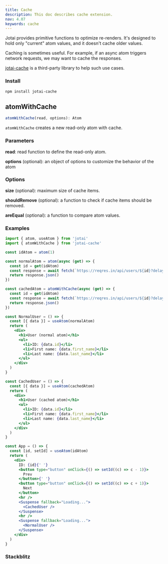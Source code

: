 ```yaml
---
title: Cache
description: This doc describes cache extension.
nav: 4.07
keywords: cache
---
```


Jotai provides primitive functions to optimize re-renders.
It's designed to hold only "current" atom values,
and it doesn't cache older values.

Caching is sometimes useful. For example, if an async atom
triggers network requests, we may want to cache the responses.

[jotai-cache](https://github.com/jotai-labs/jotai-cache) is
a third-party library to help such use cases.

### Install

```
npm install jotai-cache
```

## atomWithCache

```js
atomWithCache(read, options): Atom
```

`atomWithCache` creates a new read-only atom with cache.

### Parameters

**read**: read function to define the read-only atom.

**options** (optional): an object of options to customize the behavior of the atom

### Options

**size** (optional): maximum size of cache items.

**shouldRemove** (optional): a function to check if cache items should be removed.

**areEqual** (optional): a function to compare atom values.

### Examples

```jsx
import { atom, useAtom } from 'jotai'
import { atomWithCache } from 'jotai-cache'

const idAtom = atom(1)

const normalAtom = atom(async (get) => {
  const id = get(idAtom)
  const response = await fetch(`https://reqres.in/api/users/${id}?delay=1`)
  return response.json()
})

const cachedAtom = atomWithCache(async (get) => {
  const id = get(idAtom)
  const response = await fetch(`https://reqres.in/api/users/${id}?delay=1`)
  return response.json()
})

const NormalUser = () => {
  const [{ data }] = useAtom(normalAtom)
  return (
    <div>
      <h1>User (normal atom)</h1>
      <ul>
        <li>ID: {data.id}</li>
        <li>First name: {data.first_name}</li>
        <li>Last name: {data.last_name}</li>
      </ul>
    </div>
  )
}

const CachedUser = () => {
  const [{ data }] = useAtom(cachedAtom)
  return (
    <div>
      <h1>User (cached atom)</h1>
      <ul>
        <li>ID: {data.id}</li>
        <li>First name: {data.first_name}</li>
        <li>Last name: {data.last_name}</li>
      </ul>
    </div>
  )
}

const App = () => {
  const [id, setId] = useAtom(idAtom)
  return (
    <div>
      ID: {id}{' '}
      <button type="button" onClick={() => setId((c) => c - 1)}>
        Prev
      </button>{' '}
      <button type="button" onClick={() => setId((c) => c + 1)}>
        Next
      </button>
      <hr />
      <Suspense fallback="Loading...">
        <CachedUser />
      </Suspense>
      <hr />
      <Suspense fallback="Loading...">
        <NormalUser />
      </Suspense>
    </div>
  )
}
```

### Stackblitz

<Stackblitz id="vitejs-vite-p86ajq" file="src%2FApp.tsx" />
